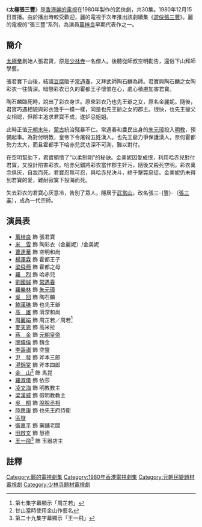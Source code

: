 {{noteTA
|1=zh-hans:彩衣;zh-hant:彩衣;
}}
{{亞視劇集
| 中文劇名 = 太極張三豐
| 英文劇名 = 
| 圖片 = ATV太極張三豐.jpg
| 圖片尺寸 = 100
| 製作年份 = 1980年
| RTV首播日期 = 1980年12月15日
| RTV首播時間 = 
| 監製 = [[麥當雄|麥當雄]]、[[邵仲安|江　龍]]
| 編導 = {{nowrap|[[郭煜機|郭煜機]]、[[吳文山|吳文山]]、[[梁國強|梁國強]]、<br/>[[麥當傑|麥當傑]]、[[邵仲安|江　龍]]}}
| 助理編導 = {{nowrap|[[劉世添|劉世添]]、[[鄧杜煌|鄧杜煌]]、[[李國立|李國立]]、<br/>[[岑永康_(導演)|岑永康]]、[[陳志成|陳志成]]、[[許洵美|許洵美]]、<br/>[[蔣家駿|蔣家駿]]、[[馮柏源|馮柏源]]}} 
| 製作統籌 = [[陳志成|陳志成]]、[[黃瑞傳|黃瑞傳]]
| 編審 = -{[[左几|左　几]]}-  
| 故事 = [[蕭若元|蕭若元]]、[[邵仲安|江　龍]]
| 編劇 = {{nowrap|[[趙志堅_(編劇)|趙志堅]]、[[許洵美|許洵美]]、[[盧榮光|盧榮光]]、<br/>[[鄭文華|鄭文華]]、[[姜寧_(編劇)|姜　寧]]}}
| 集數 = 30
| 國家 = 香港 
| 語言 = 粵語
| 劇種 = 古裝武俠劇
| 主演 = {{nowrap|[[萬梓良|萬梓良]]、[[米雪|米　雪]]、[[曹達華|曹達華]]、<br/>[[楊澤霖|楊澤霖]]、[[劉國誠|劉國誠]]、[[羅樂林|羅樂林]]、<br/>[[周麗娟|周麗娟]]、[[羅烈|羅　烈]]、[[吳回_(香港)|吳　回]]、<br/>[[鮑漢琳|鮑漢琳]]、[[高雄_(演員)|高　雄]]}}
| 主題曲 = 太極張三豐
| 作曲 = [[黎小田|黎小田]]
| 填詞 = [[盧國沾|盧國沾]]
| 主唱 = [[葉振棠|葉振棠]](粵)[[費翔|費翔]](國)
| 續集 = 《[[遊俠張三豐|遊俠張三豐]]》
}}

《'''太極張三豐'''》是[[香港|香港]][[麗的電視|麗的電視]]在1980年製作的武俠劇，共30集。1980年12月15日首播。由於播出時較受歡迎，麗的電視于次年推出該劇續集《[[遊俠張三豐|遊俠張三豐]]》。麗的電視的“張三豐”系列，為演員[[萬梓良|萬梓良]]早期代表作之一。

== 簡介 ==
[[太極拳|太極拳]]創始人張君寶，原是[[少林寺|少林寺]]一名僧人。後聽從師叔空明勸告，還俗下山拜師學藝。

張君寶下山後，結識[[豆腐|豆腐]]販子[[常遇春|常遇春]]，又拜武師陶石麟為師。君寶與陶石麟之女陶彩衣一往情深。暗戀彩衣已久的霍都王子懷恨在心，處心積慮加害君寶。

陶石麟臨死時，說出了彩衣身世。原來彩衣乃也先王爺之女，原名金麗妮。隨後，君寶巧遇相貌與彩衣幾乎一模一樣，同是也先王爺之女的郡主。很快，也先王爺父女相認，但郡主追求君寶不成，遂妒忌姐姐。

此時正值[[元末|元朝末年]]，[[蒙古|蒙古]]統治殘暴不仁。常遇春和農民出身的[[朱元璋|朱元璋]]投入[[明教|明教]]，預備起事。為對付明教，皇帝下令屠殺五姓漢人。也先王爺力爭保護漢人，奈何霍都勢力太大，而且霍都手下哈赤兒武功深不可測，難以對付。

在空明幫助下，君寶領悟了“以柔制剛”的秘訣。金美妮因愛成恨，利用哈赤兒對付君寶，又設計陷害彩衣。哈赤兒錯將彩衣當作郡主奸污，隨後又殺死空明。彩衣萬念俱灰，自戕而死。君寶忍無可忍，與哈赤兒決斗，終于擊斃惡徒。金美妮仍未得到君寶的愛，難耐寂寞下投海而死。

失去彩衣的君寶心灰意冷，告別了眾人，隱居于[[武當山|武當山]]，改名張三-{豐}-（[[張三丰|張三丰]]），成為一代宗師。

== 演員表 ==
*[[萬梓良|萬梓良]] 飾 張君寶
*[[米雪|米　雪]]   飾 陶彩衣（金麗妮）/金美妮
*[[曹達華|曹達華]] 飾 空明和尚
*[[楊澤霖|楊澤霖]] 飾 霍都王子
*[[梁舜燕|梁舜燕]] 飾 霍都之母
*[[羅烈|羅　烈]] 飾 哈赤兒
*[[劉國誠|劉國誠]] 飾 [[常遇春|常遇春]]
*[[羅樂林|羅樂林]] 飾 [[朱元璋|朱元璋]]
*[[吳回_(香港)|吳　回]] 飾 陶石麟
*[[鮑漢琳|鮑漢琳]] 飾 也先王爺
*[[高雄_(演員)|高　雄]] 飾 濟深和尚
*[[周麗娟|周麗娟]] 飾 周芷若／周若<ref>第七集字幕顯示「周芷若」</ref>
*[[麥天恩|麥天恩]] 飾 高米拉
*[[蔣金|蔣　金]] 飾 [[元順帝|元朝皇帝]]
*[[關偉倫|關偉倫]] 飾 魏金
*[[李壽祺|李壽祺]] 飾 空靈
*[[尹發|尹　發]] 飾 斧本三郎
*[[湯錦棠|湯錦棠]] 飾 斧本四郎
*[[甘山_(演員)|金　山]]<ref>甘山當時使用金山作藝名</ref> 飾 馬昆
*[[羅淑儀|羅淑儀]] 飾 依莎
*[[凌文海|凌文海]] 飾 明教教主
*[[梁漢威|梁漢威]] 飾 假明教教主
*[[吳桐_(演員)|吳　桐]] 飾 [[脫脫|脫脫丞相]]
*[[陸應康|陸應康]] 飾 也先王府侍衛
*[[區嶽|區嶽]]
*[[衛嘉平|衛嘉平]] 飾 藥舖老闆
*[[田啟文|田啟文]] 飾 慧德
*[[黃一飛|王一飛]]<ref>第二十九集字幕顯示「王一飛」</ref> 飾 玉器店主

== 註釋 ==
{{reflist}}
[[Category:麗的電視劇集|Category:麗的電視劇集]]
[[Category:1980年香港電視劇集|Category:1980年香港電視劇集]]
[[Category:元朝民變題材電視劇|Category:元朝民變題材電視劇]]
[[Category:少林寺題材電視劇|Category:少林寺題材電視劇]]
